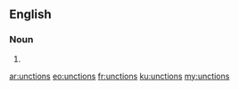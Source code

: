 ==English==

===Noun===
{{head|en|plural}}

# {{plural of|unction|lang=en|nocat=1}}

[[ar:unctions]]
[[eo:unctions]]
[[fr:unctions]]
[[ku:unctions]]
[[my:unctions]]